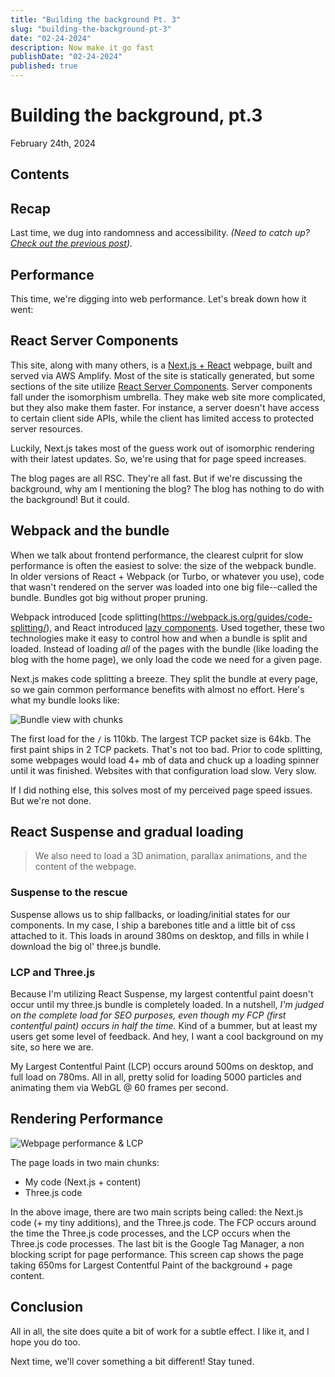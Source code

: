 ```yaml
---
title: "Building the background Pt. 3"
slug: "building-the-background-pt-3"
date: "02-24-2024"
description: Now make it go fast
publishDate: "02-24-2024"
published: true
---
```


# Building the background, pt.3

February 24th, 2024

## Contents

## Recap

Last time, we dug into randomness and accessibility. _(Need to catch up?
[Check out the previous post](/blog/building-the-background-pt-2))._

## Performance

This time, we're digging into web performance. Let's break down how it went:

## React Server Components

This site, along with many others, is a [Next.js + React](https://nextjs.org/)
webpage, built and served via AWS Amplify. Most of the site is statically
generated, but some sections of the site utilize
[React Server Components](https://nextjs.org/docs/app/building-your-application/rendering/server-components).
Server components fall under the isomorphism umbrella. They make web site more
complicated, but they also make them faster. For instance, a server doesn't have
access to certain client side APIs, while the client has limited access to
protected server resources.

Luckily, Next.js takes most of the guess work out of isomorphic rendering with
their latest updates. So, we're using that for page speed increases.

The blog pages are all RSC. They're all fast. But if we're discussing the
background, why am I mentioning the blog? The blog has nothing to do with the
background! But it could.

## Webpack and the bundle

When we talk about frontend performance, the clearest culprit for slow
performance is often the easiest to solve: the size of the webpack bundle. In
older versions of React + Webpack (or Turbo, or whatever you use), code that
wasn't rendered on the server was loaded into one big file--called the bundle.
Bundles got big without proper pruning.

Webpack introduced [code
splitting(https://webpack.js.org/guides/code-splitting/), and React introduced
[lazy components](https://react.dev/reference/react/lazy). Used together, these
two technologies make it easy to control how and when a bundle is split and
loaded. Instead of loading _all_ of the pages with the bundle (like loading the
blog with the home page), we only load the code we need for a given page.

Next.js makes code splitting a breeze. They split the bundle at every page, so
we gain common performance benefits with almost no effort. Here's what my bundle
looks like:

![Bundle view with chunks](/images/bg-pt3-bundle.png)

The first load for the `/` is 110kb. The largest TCP packet size is 64kb. The
first paint ships in 2 TCP packets. That's not too bad. Prior to code splitting,
some webpages would load 4+ mb of data and chuck up a loading spinner until it
was finished. Websites with that configuration load slow. Very slow.

If I did nothing else, this solves most of my perceived page speed issues. But
we're not done.

## React Suspense and gradual loading

> We also need to load a 3D animation, parallax animations, and the content of
> the webpage.

### Suspense to the rescue

Suspense allows us to ship fallbacks, or loading/initial states for our
components. In my case, I ship a barebones title and a little bit of css
attached to it. This loads in around 380ms on desktop, and fills in while I
download the big ol' three.js bundle.

### LCP and Three.js

Because I'm utilizing React Suspense, my largest contentful paint doesn't occur
until my three.js bundle is completely loaded. In a nutshell, _I'm judged on the
complete load for SEO purposes, even though my FCP (first contentful paint)
occurs in half the time._ Kind of a bummer, but at least my users get some level
of feedback. And hey, I want a cool background on my site, so here we are.

My Largest Contentful Paint (LCP) occurs around 500ms on desktop, and full load
on 780ms. All in all, pretty solid for loading 5000 particles and animating them
via WebGL @ 60 frames per second.

## Rendering Performance

![Webpage performance & LCP](/images/bg3-lcp.png)

The page loads in two main chunks:

- My code (Next.js + content)
- Three.js code

In the above image, there are two main scripts being called: the Next.js code (+
my tiny additions), and the Three.js code. The FCP occurs around the time the
Three.js code processes, and the LCP occurs when the Three.js code processes.
The last bit is the Google Tag Manager, a non blocking script for page
performance. This screen cap shows the page taking 650ms for Largest Contentful
Paint of the background + page content.

## Conclusion

All in all, the site does quite a bit of work for a subtle effect. I like it,
and I hope you do too.

Next time, we'll cover something a bit different! Stay tuned.
